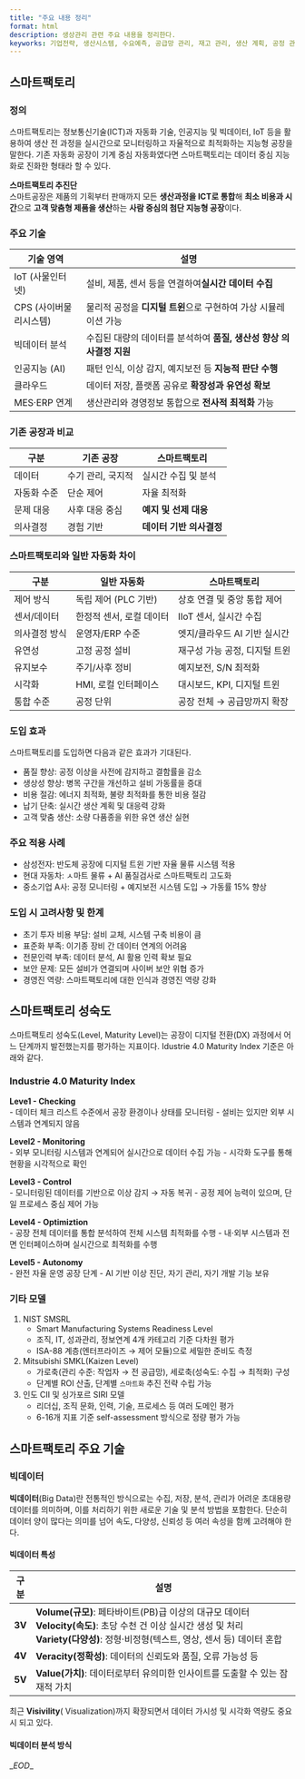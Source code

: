 ```yaml
---
title: "주요 내용 정리"
format: html
description: 생상관리 관련 주요 내용을 정리한다.
keyworks: 기업전략, 생산시스템, 수요예측, 공급망 관리, 재고 관리, 생산 계획, 공정 관리, 설비 관리, 품질 관리, 원가 관리, 경영과학, 스마트 팩토리, 서비스 운영  
---
```


## 스마트팩토리  

### 정의

스마트팩토리는 정보통신기술(ICT)과 자동화 기술, 인공지능 및 빅데이터, IoT 등을 활용하여 생산 전 과정을 실시간으로 모니터링하고 자율적으로 최적화하는 지능형 공장을 말한다. 기존 자동화 공장이 기계 중심 자동화였다면 스마트팩토리는 데이터 중심 지능화로 진화한 형태라 할 수 있다.

**스마트팩토리 추진단**  
	스마트공장은 제품의 기획부터 판매까지 모든 **생산과정을 ICT로 통합**해 **최소 비용과 시간**으로 **고객 맞춤형 제품을 생산**하는 **사람 중심의 첨단 지능형 공장**이다.


### 주요 기술

| 기술 영역          | 설명                                       |
| -------------- | ---------------------------------------- |
| IoT (사물인터넷)    | 설비, 제품, 센서 등을 연결하여**실시간 데이터 수집**         |
| CPS (사이버물리시스템) | 물리적 공정을 **디지털 트윈**으로 구현하여 가상 시뮬레이션 가능    |
| 빅데이터 분석        | 수집된 대량의 데이터를 분석하여 **품질, 생산성 향상 의사결정 지원** |
| 인공지능 (AI)      | 패턴 인식, 이상 감지, 예지보전 등 **지능적 판단 수행**       |
| 클라우드           | 데이터 저장, 플랫폼 공유로 **확장성과 유연성 확보**          |
| MES·ERP 연계     | 생산관리와 경영정보 통합으로 **전사적 최적화** 가능           |

### 기존 공장과 비교

| 구분     | 기존 공장      | 스마트팩토리          |
| ------ | ---------- | --------------- |
| 데이터    | 수기 관리, 국지적 | 실시간 수집 및 분석     |
| 자동화 수준 | 단순 제어      | 자율 최적화          |
| 문제 대응  | 사후 대응 중심   | **예지 및 선제 대응**  |
| 의사결정   | 경험 기반      | **데이터 기반 의사결정** |

### 스마트팩토리와 일반 자동화 차이

| 구분      | 일반 자동화         | 스마트팩토리            |
| ------- | -------------- | ----------------- |
| 제어 방식   | 독립 제어 (PLC 기반) | 상호 연결 및 중앙 통합 제어  |
| 센서/데이터  | 한정적 센서, 로컬 데이터 | IIoT 센서, 실시간 수집   |
| 의사결정 방식 | 운영자/ERP 수준     | 엣지/클라우드 AI 기반 실시간 |
| 유연성     | 고정 공정 설비       | 재구성 가능 공정, 디지털 트윈 |
| 유지보수    | 주기/사후 정비       | 예지보전, S/N 최적화     |
| 시각화     | HMI, 로컬 인터페이스  | 대시보드, KPI, 디지털 트윈 |
| 통합 수준   | 공정 단위          | 공장 전체 → 공급망까지 확장  |

### 도입 효과

스마트팩토리를 도입하면 다음과 같은 효과가 기대된다.

- 품질 향상: 공정 이상을 사전에 감지하고 결함률을 감소
- 생상성 향상: 병목 구간을 개선하고 설비 가동률을 증대
- 비용 절감: 에너지 최적화, 불량 최적화를 통한 비용 절감
- 납기 단축: 실시간 생산 계획 및 대응력 강화
- 고객 맞춤 생산: 소량 다품종을 위한 유연 생산 실현

### 주요 적용 사례

- 삼성전자: 반도체 공장에 디지털 트윈 기반 자율 물류 시스템 적용
- 현대 자동차: ㅅ마트 물류 + AI 품질검사로 스마트팩토리 고도화
- 중소기업 A사: 공정 모니터링 + 예지보전 시스템 도입 → 가동률 15% 향상

### 도입 시 고려사항 및 한계

- 초기 투자 비용 부담: 설비 교체, 시스템 구축 비용이 큼
- 표준화 부족: 이기종 장비 간 데이터 연계의 어려움
- 전문인력 부족: 데이터 분석, AI 활용 인력 확보 필요
- 보안 문제: 모든 설비가 연결되며 사이버 보안 위협 증가
- 경영진 역량: 스마트팩토리에 대한 인식과 경영진 역량 강화

## 스마트팩토리 성숙도

스마트팩토리 성숙도(Level, Maturity Level)는 공장이 디지털 전환(DX) 과정에서 어느 단계까지 발전했는지를 평가하는 지표이다. Idustrie 4.0 Maturity Index 기준은 아래와 같다.

### Industrie 4.0 Maturity Index

**Leve1 - Checking**    
- 데이터 체크 리스트 수준에서 공장 환경이나 상태를 모니터링
- 설비는 있지만 외부 시스템과 연계되지 않음

**Level2 - Monitoring**   
- 외부 모니터링 시스템과 연계되어 실시간으로 데이터 수집 가능
- 시각화 도구를 통해 현황을 시각적으로 확인

**Level3 - Control**   
- 모니터링된 데이터를 기반으로 이상 감지 → 자동 복귀
- 공정 제어 능력이 있으며, 단일 프로세스 중심 제어 가능

**Level4 - Optimiztion**   
- 공장 전체 데이터를 통합 분석하여 전체 시스템 최적화를 수행
- 내⋅외부 시스템과 전면 인터페이스하며 실시간으로 최적화를 수행

**Level5 - Autonomy**   
- 완전 자율 운영 공장 단계
- AI 기반 이상 진단, 자기 관리, 자기 개발 기능 보유  

### 기타 모델  

1. NIST SMSRL
	- Smart Manufacturing Systems Readiness Level
	- 조직, IT, 성과관리, 정보연계 4개 카테고리 기준 다차원 평가
	- ISA-88 계층(엔터프라이즈 → 제어 모듈)으로 세밀한 준비도 측정
2. Mitsubishi SMKL(Kaizen Level)
	- 가로축(관리 수준: 작업자 → 전 공급망), 세로축(성숙도: 수집 → 최적화) 구성
	- 단계별 ROI 산출, 단계별 `스마트화` 추진 전략 수립 가능
3. 인도 CII 및 싱가포르 SIRI 모델
	- 리더십, 조직 문화, 인력, 기술, 프로세스 등 여러 도메인 평가
	- 6-16개 지표 기준 self-assessment 방식으로 정량 평가 가능


## 스마트팩토리 주요 기술

### 빅데이터

**빅데이터**(Big Data)란 전통적인 방식으로는 수집, 저장, 분석, 관리가 어려운 초대용량 데이터를 의미하며, 이를 처리하기 위한 새로운 기술 및 분석 방법을 포함한다. 단순히 데이터 양이 많다는 의미를 넘어 속도, 다양성, 신뢰성 등 여러 속성을 함께 고려해야 한다.

#### 빅데이터 특성  

| 구분     | 설명                                                                                                                                     |
| ------ | -------------------------------------------------------------------------------------------------------------------------------------- |
| **3V** | **Volume(규모)**: 페타바이트(PB)급 이상의 대규모 데이터<br> **Velocity(속도)**: 초당 수천 건 이상 실시간 생성 및 처리<br> **Variety(다양성)**: 정형·비정형(텍스트, 영상, 센서 등) 데이터 혼합 |
| **4V** | **Veracity(정확성)**: 데이터의 신뢰도와 품질, 오류 가능성 등                                                                                              |
| **5V** | **Value(가치)**: 데이터로부터 유의미한 인사이트를 도출할 수 있는 잠재적 가치                                                                                       |

최근 **Visivility**( Visualization)까지 확장되면서 데이터 가시성 및 시각화 역량도 중요 시 되고 있다.

#### 빅데이터 분석 방식  





\__EOD_\_ 





